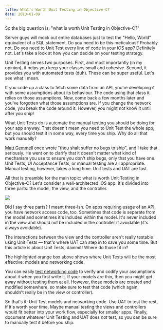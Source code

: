 ```yaml
---
title: What's Worth Unit Testing in Objective-C?
date: 2013-01-09
---
```



So the big question is, "what is worth Unit Testing in Objective-C?"

Server guys will mock out entire databases just to test the "Hello, World" equivalent of a SQL statement. Do you need to be this meticulous? Probably not. Do you need to Unit Test every line of code in your iOS app? Definitely not. Let's take a look at how you can decide on your testing strategy.

Unit Testing serves two purposes. First, and most importantly (in my opinion), it helps you keep your classes small and cohesive. Second, it provides you with automated tests (duh). These can be super useful. Let's see what I mean.

If you code up a class to fetch some data from an API, you're developing it with some assumptions about its behaviour. The code using that class it relies on those assumptions. Now, come back a few months later and you've forgotten what those assumptions are. If you change the network code, you break the code around it. However, you might not know it until after you ship!

What Unit Tests do is automate the manual testing you should be doing for your app anyway. That doesn't mean you need to Unit Test the whole app, but you should test it in some way, every time you ship. Why do all that work manually?

[Matt Gemmell](http://mattgemmell.com/2012/05/24/api-design/) once wrote "thou shalt suffer no bugs to ship", and I take that seriously. He went on to clarify that it doesn't matter what kind of mechanism you use to ensure you don't ship bugs, only that you have one. Unit Tests, UI Acceptance Tests, or manual testing are all appropriate. Manual testing, however, takes a long time. Unit tests and UAT are fast.

All that is preamble for the main topic: what is worth Unit Testing in Objective-C? Let's consider a well-architected iOS app. It's divided into three parts: the model, the view, and the controller.

 ![](426D1328D1E744999A88979FAF12C2C2.png)

Did I say three parts? I meant three-ish. On apps requiring usage of an API, you have network access code, too. Sometimes that code is separate from the model and sometimes it's included within the model. It's never included in the view and should not be included in the controller if avoidable (it's always avoidable).

The interactions between the view and the controller aren't really testable using Unit Tests — that's where UAT can step in to save you some time. But this article is about Unit Tests, dammit! Where do those fit in?

The highlighted orange box above shows where Unit Tests will be the most effective: models and networking code.

You can easily [test networking code](/blog/your-first-objective-c-unit-test-with-ocmock/) to verify and codify your assumptions about it when you first write it. If your models are thin, then you might get away without testing them at all. However, those models are created and modified somewhere, so make sure to test that code (which again, shouldn't really be in the view or controller).

So that's it: Unit Test models and networking code. Use UAT to test the rest, if it's worth your time. Maybe manual testing the views and controllers would fit better into your work flow, especially for smaller apps. Finally, document whatever Unit Testing and UAT does _not_ test, so you can be sure to manually test it before you ship.


  